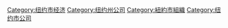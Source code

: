 {{Commonscat|Companies based in New York City}}

[[Category:纽约市经济|Category:纽约市经济]]
[[Category:纽约州公司|Category:纽约州公司]]
[[Category:紐約市組織|Category:紐約市組織]]
[[Category:纽约市公司|Category:纽约市公司]]